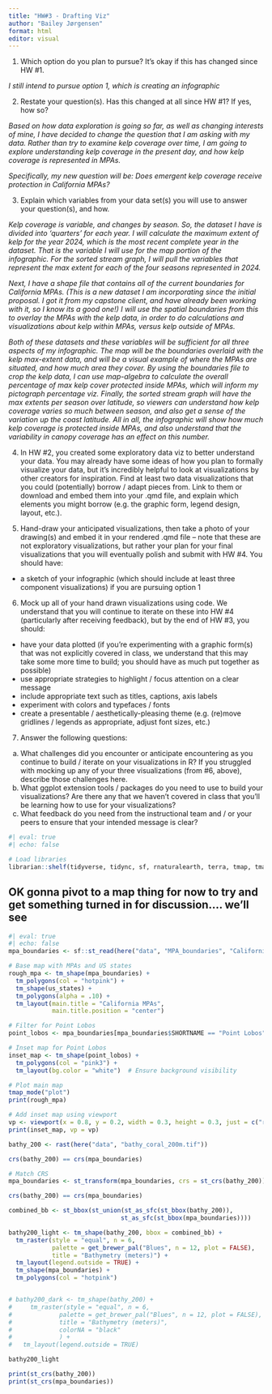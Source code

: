```yaml
---
title: "HW#3 - Drafting Viz"
author: "Bailey Jørgensen"
format: html
editor: visual
---
```


1.  Which option do you plan to pursue? It’s okay if this has changed since HW #1.

*I still intend to pursue option 1, which is creating an infographic*

2.  Restate your question(s). Has this changed at all since HW #1? If yes, how so?

*Based on how data exploration is going so far, as well as changing interests of mine, I have decided to change the question that I am asking with my data. Rather than try to examine kelp coverage over time, I am going to explore understanding kelp coverage in the present day, and how kelp coverage is represented in MPAs.*

*Specifically, my new question will be: Does emergent kelp coverage receive protection in California MPAs?*

3.  Explain which variables from your data set(s) you will use to answer your question(s), and how.

*Kelp coverage is variable, and changes by season. So, the dataset I have is divided into 'quarters' for each year. I will calculate the maximum extent of kelp for the year 2024, which is the most recent complete year in the dataset. That is the variable I will use for the map portion of the infographic. For the sorted stream graph, I will pull the variables that represent the max extent for each of the four seasons represented in 2024.*

*Next, I have a shape file that contains all of the current boundaries for California MPAs. (This is a new dataset I am incorporating since the initial proposal. I got it from my capstone client, and have already been working with it, so I know its a good one!) I will use the spatial boundaries from this to overlay the MPAs with the kelp data, in order to do calculations and visualizations about kelp within MPAs, versus kelp outside of MPAs.*

*Both of these datasets and these variables will be sufficient for all three aspects of my infographic. The map will be the boundaries overlaid with the kelp max-extent data, and will be a visual example of where the MPAs are situated, and how much area they cover. By using the boundaries file to crop the kelp data, I can use map-algebra to calculate the overall percentage of max kelp cover protected inside MPAs, which will inform my pictograph percentage viz. Finally, the sorted stream graph will have the max extents per season over latitude, so viewers can understand how kelp coverage varies so much between season, and also get a sense of the variation up the coast latitude. All in all, the infographic will show how much kelp coverage is protected inside MPAs, and also understand that the variability in canopy coverage has an effect on this number.*

4.  In HW #2, you created some exploratory data viz to better understand your data. You may already have some ideas of how you plan to formally visualize your data, but it’s incredibly helpful to look at visualizations by other creators for inspiration. Find at least two data visualizations that you could (potentially) borrow / adapt pieces from. Link to them or download and embed them into your .qmd file, and explain which elements you might borrow (e.g. the graphic form, legend design, layout, etc.).

5.  Hand-draw your anticipated visualizations, then take a photo of your drawing(s) and embed it in your rendered .qmd file – note that these are not exploratory visualizations, but rather your plan for your final visualizations that you will eventually polish and submit with HW #4. You should have:

-   a sketch of your infographic (which should include at least three component visualizations) if you are pursuing option 1

6.  Mock up all of your hand drawn visualizations using code. We understand that you will continue to iterate on these into HW #4 (particularly after receiving feedback), but by the end of HW #3, you should:

-   have your data plotted (if you’re experimenting with a graphic form(s) that was not explicitly covered in class, we understand that this may take some more time to build; you should have as much put together as possible)
-   use appropriate strategies to highlight / focus attention on a clear message
-   include appropriate text such as titles, captions, axis labels
-   experiment with colors and typefaces / fonts
-   create a presentable / aesthetically-pleasing theme (e.g. (re)move gridlines / legends as appropriate, adjust font sizes, etc.)

7.  Answer the following questions:

a.  What challenges did you encounter or anticipate encountering as you continue to build / iterate on your visualizations in R? If you struggled with mocking up any of your three visualizations (from #6, above), describe those challenges here.
b.  What ggplot extension tools / packages do you need to use to build your visualizations? Are there any that we haven’t covered in class that you’ll be learning how to use for your visualizations?
c.  What feedback do you need from the instructional team and / or your peers to ensure that your intended message is clear?


```r
#| eval: true
#| echo: false

# Load libraries
librarian::shelf(tidyverse, tidync, sf, rnaturalearth, terra, tmap, tmaptools, spData, spDataLarge, mapdata, RColorBrewer, ggmagnify, grid)
```


## OK gonna pivot to a map thing for now to try and get something turned in for discussion.... we'll see

```r
#| eval: true
#| echo: false
mpa_boundaries <- sf::st_read(here("data", "MPA_boundaries", "California_Marine_Protected_Areas_[ds582].shp"))
```



```r

# Base map with MPAs and US states
rough_mpa <- tm_shape(mpa_boundaries) +
  tm_polygons(col = "hotpink") +
  tm_shape(us_states) +
  tm_polygons(alpha = .10) +
  tm_layout(main.title = "California MPAs",
            main.title.position = "center")

# Filter for Point Lobos
point_lobos <- mpa_boundaries[mpa_boundaries$SHORTNAME == "Point Lobos", ]

# Inset map for Point Lobos
inset_map <- tm_shape(point_lobos) +
  tm_polygons(col = "pink3") +
  tm_layout(bg.color = "white")  # Ensure background visibility

# Plot main map
tmap_mode("plot")
print(rough_mpa)

# Add inset map using viewport
vp <- viewport(x = 0.8, y = 0.2, width = 0.3, height = 0.3, just = c("right", "bottom"))
print(inset_map, vp = vp)


```



```r
bathy_200 <- rast(here("data", "bathy_coral_200m.tif"))
```

```r
crs(bathy_200) == crs(mpa_boundaries)

# Match CRS
mpa_boundaries <- st_transform(mpa_boundaries, crs = st_crs(bathy_200))

```
```r
crs(bathy_200) == crs(mpa_boundaries)
```


```r
combined_bb <- st_bbox(st_union(st_as_sfc(st_bbox(bathy_200)), 
                               st_as_sfc(st_bbox(mpa_boundaries))))

bathy200_light <- tm_shape(bathy_200, bbox = combined_bb) +
  tm_raster(style = "equal", n = 6,
            palette = get_brewer_pal("Blues", n = 12, plot = FALSE),
            title = "Bathymetry (meters)") +
  tm_layout(legend.outside = TRUE) +
  tm_shape(mpa_boundaries) +
  tm_polygons(col = "hotpink")


# bathy200_dark <- tm_shape(bathy_200) +
#     tm_raster(style = "equal", n = 6,
#             palette = get_brewer_pal("Blues", n = 12, plot = FALSE),
#             title = "Bathymetry (meters)",
#             colorNA = "black"
#             ) +
#   tm_layout(legend.outside = TRUE)

bathy200_light 
```

```r
print(st_crs(bathy_200))
print(st_crs(mpa_boundaries))
```


